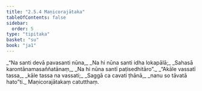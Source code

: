 ```yaml
---
title: "2.5.4 Maṇicorajātaka"
tableOfContents: false
sidebar:
  order: 5
type: "tipitaka"
basket: "su"
book: "ja1"
---
```



<DynamicBreadcrumb />

<Division number="87" book="ja1">

<Paragraph number="479" type="verses" book="ja1">
_“Na santi devā pavasanti nūna,_  
_Na hi nūna santi idha lokapālā;_  
_Sahasā karontānamasaññatānaṃ,_  
_Na hi nūna santī paṭisedhitāro”._  

</Paragraph>

</Division>
<Division number="88" book="ja1">

<Paragraph number="480" type="verses" book="ja1">
_“Akāle vassatī tassa,_  
_kāle tassa na vassati;_  
_Saggā ca cavati ṭhānā,_  
_nanu so tāvatā hato”ti._  


</Paragraph>
</Division>

<Paragraph number="481" type="center" book="ja1">
Maṇicorajātakaṃ catutthaṃ.
</Paragraph>